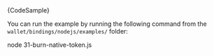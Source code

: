 
<CodeBlock className="language-typescript">
  {CodeSample}
</CodeBlock>

You can run the example by running the following command from the `wallet/bindings/nodejs/examples/` folder:

<CodeBlock className="language-bash">
    node 31-burn-native-token.js
</CodeBlock>
